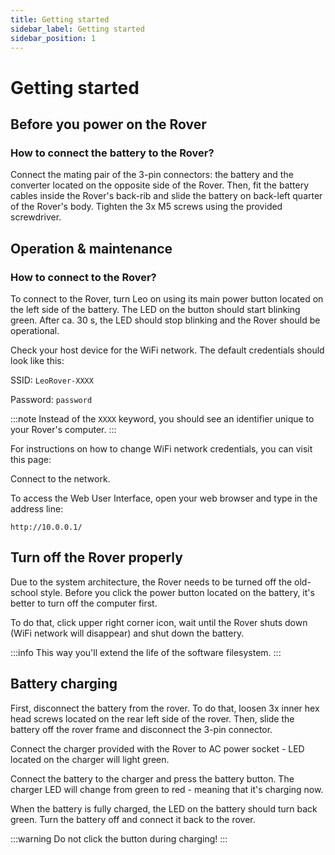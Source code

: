 ```yaml
---
title: Getting started
sidebar_label: Getting started
sidebar_position: 1
---
```



# Getting started

## Before you power on the Rover

### How to connect the battery to the Rover?

Connect the mating pair of the 3-pin connectors: the battery and the converter located on the opposite side of the Rover. Then, fit the battery cables inside the Rover's back-rib and slide the battery on back-left quarter of the Rover's body. Tighten the 3x M5 screws using the provided screwdriver.

<ImageZoom
  loading="eager"
  src="/img/docs_images/leo-rover/getting-started/leo-battery-allen.webp"
  alt="Leo Battery allen"
  width="1200"
  height="802"
/>

## Operation & maintenance

### How to connect to the Rover?

To connect to the Rover, turn Leo on using its main power button located on the left side of the battery. The LED on the button should start blinking green. After ca. 30 s, the LED should stop blinking and the Rover should be operational.

Check your host device for the WiFi network. The default credentials should look like this:

SSID: `LeoRover-XXXX`

Password: `password`

:::note
Instead of the `XXXX` keyword, you should see an identifier unique to your Rover's computer.
:::

For instructions on how to change WiFi network credentials, you can visit this page:

<LinkButton
  to="/docs/leo-rover/guides/ap-settings"
  description="Change the access point settings"
/>

Connect to the network.

To access the Web User Interface, open your web browser and type in the address line:

```
http://10.0.0.1/
```

<ImageZoom
  loading="eager"
  src="/img/docs_images/leo-rover/getting-started/leo-ui.webp"
  alt="Leo UI"
  width="1888"
  height="1080"
/>

## Turn off the Rover properly

Due to the system architecture, the Rover needs to be turned off the old-school style. Before you click the power button located on the battery, it's better to turn off the computer first.

To do that, click upper right corner icon, wait until the Rover shuts down (WiFi network will disappear) and shut down the battery.

:::info
This way you'll extend the life of the software filesystem.
:::

## Battery charging

First, disconnect the battery from the rover. To do that, loosen 3x inner hex head screws located on the rear left side of the rover. Then, slide the battery off the rover frame and disconnect the 3-pin connector.

Connect the charger provided with the Rover to AC power socket - LED located on the charger will light green.

Connect the battery to the charger and press the battery button. The charger LED will change from green to red - meaning that it's charging now.

When the battery is fully charged, the LED on the battery should turn back green. Turn the battery off and connect it back to the rover.

:::warning
Do not click the button during charging!
:::
